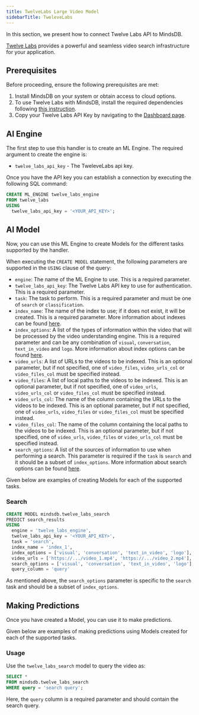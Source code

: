```yaml
---
title: TwelveLabs Large Video Model 
sidebarTitle: TweleveLabs
---
```


In this section, we present how to connect Twelve Labs API to MindsDB.

[Twelve Labs](https://twelvelabs.io/product
) provides a powerful and seamless video search infrastructure for your application. 

## Prerequisites

Before proceeding, ensure the following prerequisites are met:

 1. Install MindsDB on your system or obtain access to cloud options.
 2. To use Twelve Labs with MindsDB, install the required dependencies following [this instruction](/setup/self-hosted/docker#install-dependencies).
 3. Copy your Twelve Labs API Key by navigating to the [Dashboard page](https://api.twelvelabs.io/dashboard).

## AI Engine

The first step to use this handler is to create an ML Engine. The required argument to create the engine is:

* `twelve_labs_api_key` - The TweleveLabs api key. 

Once you have the API key you can establish a connection by executing the following SQL command:

```sql
CREATE ML_ENGINE twelve_labs_engine
FROM twelve_labs
USING
  twelve_labs_api_key = '<YOUR_API_KEY>';
```

## AI Model

Now, you can use this ML Engine to create Models for the different tasks supported by the handler. 

When executing the `CREATE MODEL` statement, the following parameters are supported in the `USING` clause of the query:
- `engine`: The name of the ML Engine to use. This is a required parameter.
- `twelve_labs_api_key`: The Twelve Labs API key to use for authentication. This is a required parameter.
- `task`: The task to perform. This is a required parameter and must be one of `search` or `classification`.
- `index_name`: The name of the index to use; if it does not exist, it will be created. This is a required parameter. More information about indexes can be found [here](https://docs.twelvelabs.io/docs/create-indexes).
- `index_options`: A list of the types of information within the video that will be processed by the video understanding engine. This is a required parameter and can be any combination of `visual`, `conversation`, `text_in_video` and `logo`. More information about index options can be found [here](https://docs.twelvelabs.io/docs/indexing-options).
- `video_urls`: A list of URLs to the videos to be indexed. This is an optional parameter, but if not specified, one of `video_files`, `video_urls_col` or `video_files_col` must be specified instead.
- `video_files`: A list of local paths to the videos to be indexed. This is an optional parameter, but if not specified, one of `video_urls`, `video_urls_col` or `video_files_col` must be specified instead.
- `video_urls_col`: The name of the column containing the URLs to the videos to be indexed. This is an optional parameter, but if not specified, one of `video_urls`, `video_files` or `video_files_col` must be specified instead.
- `video_files_col`: The name of the column containing the local paths to the videos to be indexed. This is an optional parameter, but if not specified, one of `video_urls`, `video_files` or `video_urls_col` must be specified instead.
- `search_options`: A list of the sources of information to use when performing a search. This parameter is required if the `task` is `search` and it should be a subset of `index_options`. More information about search options can be found [here](https://docs.twelvelabs.io/docs/search-options).

Given below are examples of creating Models for each of the supported tasks.

### Search

```sql
CREATE MODEL mindsdb.twelve_labs_search
PREDICT search_results
USING
  engine = 'twelve_labs_engine',
  twelve_labs_api_key = '<YOUR_API_KEY>',
  task = 'search',
  index_name = 'index_1',
  index_options = ['visual', 'conversation', 'text_in_video', 'logo'],
  video_urls = ['https://.../video_1.mp4', 'https://.../video_2.mp4'],
  search_options = ['visual', 'conversation', 'text_in_video', 'logo'],
  query_column = 'query'
```

As mentioned above, the `search_options` parameter is specific to the `search` task and should be a subset of `index_options`.

## Making Predictions

Once you have created a Model, you can use it to make predictions. 

Given below are examples of making predictions using Models created for each of the supported tasks.

### Usage

Use the `twelve_labs_search` model to query the video as:

```sql
SELECT *
FROM mindsdb.twelve_labs_search
WHERE query = 'search query';
```

Here, the `query` column is a required parameter and should contain the search query.
